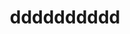 ---
title: "dddddddddd"
description: 지난 7월, 3주의 기간동안 산업기능요원 기초
category: DEV
createdAt: 2023-08-15
tags:
- title: "asd"
- title: "111"
thumbnail: /assets/images/logo.png
---